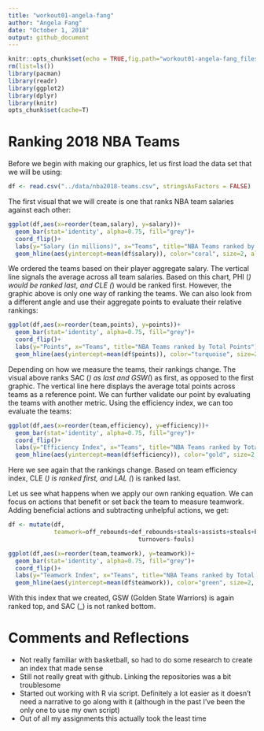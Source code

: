 ```yaml
---
title: "workout01-angela-fang"
author: "Angela Fang"
date: "October 1, 2018"
output: github_document
---
```


```r
knitr::opts_chunk$set(echo = TRUE,fig.path="workout01-angela-fang_files/")
rm(list=ls())
library(pacman)
library(readr)
library(ggplot2)
library(dplyr)
library(knitr)
opts_chunk$set(cache=T)
```

# Ranking 2018 NBA Teams

Before we begin with making our graphics, let us first load the data set that we will be using:
```r
df <- read.csv("../data/nba2018-teams.csv", stringsAsFactors = FALSE)
```

The first visual that we will create is one that ranks NBA team salaries against each other:
```r
ggplot(df,aes(x=reorder(team,salary), y=salary))+
  geom_bar(stat='identity', alpha=0.75, fill="grey")+
  coord_flip()+
  labs(y="Salary (in millions)", x="Teams", title="NBA Teams ranked by Total Salary")+
  geom_hline(aes(yintercept=mean(df$salary)), color="coral", size=2, alpha=0.6)
```

We ordered the teams based on their player aggregate salary. The vertical line signals the average across all team salaries. Based on this chart, PHI (_) would be ranked last, and CLE (_) would be ranked first. However, the graphic above is only one way of ranking the teams. We can also look from a different angle and use their aggregate points to evaluate their relative rankings:
```r
ggplot(df,aes(x=reorder(team,points), y=points))+
  geom_bar(stat='identity', alpha=0.75, fill="grey")+
  coord_flip()+
  labs(y="Points", x="Teams", title="NBA Teams ranked by Total Points")+
  geom_hline(aes(yintercept=mean(df$points)), color="turquoise", size=2, alpha=0.6)
```

Depending on how we measure the teams, their rankings change. The visual above ranks SAC (_) as last and GSW(_) as first, as opposed to the first graphic. The vertical line here displays the average total points across teams as a reference point. We can further validate our point by evaluating the teams with another metric. Using the efficiency index, we can too evaluate the teams:
```r
ggplot(df,aes(x=reorder(team,efficiency), y=efficiency))+
  geom_bar(stat='identity', alpha=0.75, fill="grey")+
  coord_flip()+
  labs(y="Efficiency Index", x="Teams", title="NBA Teams ranked by Total Efficiency Index")+
  geom_hline(aes(yintercept=mean(df$efficiency)), color="gold", size=2, alpha=0.6)
```

Here we see again that the rankings change. Based on team efficiency index, CLE (_) is ranked first, and LAL (_) is ranked last. 

Let us see what happens when we apply our own ranking equation. We can focus on actions that benefit or set back the team to measure teamwork. Adding beneficial actions and subtracting unhelpful actions, we get:
```r
df <- mutate(df,
             teamwork=off_rebounds+def_rebounds+steals+assists+steals+blocks-
                                     turnovers-fouls)
```
```r
ggplot(df,aes(x=reorder(team,teamwork), y=teamwork))+
  geom_bar(stat='identity', alpha=0.75, fill="grey")+
  coord_flip()+
  labs(y="Teamwork Index", x="Teams", title="NBA Teams ranked by Total Teamwork Index")+
  geom_hline(aes(yintercept=mean(df$teamwork)), color="green", size=2, alpha=0.6)
```

With this index that we created, GSW (Golden State Warriors) is again ranked top, and SAC (_) is not ranked bottom.

# Comments and Reflections

- Not really familiar with basketball, so had to do some research to create an index that made sense  
- Still not really great with github. Linking the repositories was a bit troublesome  
- Started out working with R via script. Definitely a lot easier as it doesn't need a narrative to go along with it (although in the past I've been the only one to use my own script)  
- Out of all my assignments this actually took the least time  

